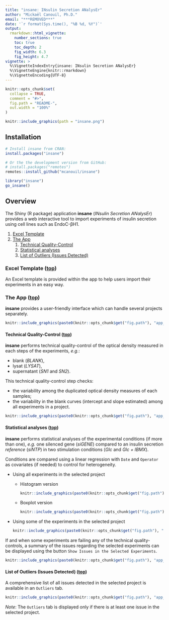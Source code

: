 ```yaml
---
title: "insane: INsulin Secretion ANalysEr"
author: "Mickaël Canouil, Ph.D."
email: "***REMOVED***"
date: '`r format(Sys.time(), "%B %d, %Y")`'
output: 
  rmarkdown::html_vignette:
    number_sections: true
    toc: true
    toc_depth: 2
    fig_width: 6.3
    fig_height: 4.7
vignette: >
  %\VignetteIndexEntry{insane: INsulin Secretion ANalysEr}
  %\VignetteEngine{knitr::rmarkdown}
  %\VignetteEncoding{UTF-8}
---
```


```r
knitr::opts_chunk$set(
  collapse = TRUE,
  comment = "#>",
  fig.path = "README-",
  out.width = "100%"
)
```

```r
knitr::include_graphics(path = "insane.png")
```

## Installation

```r
# Install insane from CRAN:
install.packages("insane")

# Or the the development version from GitHub:
# install.packages("remotes")
remotes::install_github("mcanouil/insane")
```

```r
library("insane")
go_insane()
```


## Overview

The Shiny (R package) application __insane__ (*INsulin Secretion ANalysEr*) provides a web interactive tool to import experiments of insulin secretion using cell lines such as EndoC-βH1.

1. [Excel Template](#excel-template-top)  
2. [The App](#the-app-top)  
    1. [Technical Quality-Control](#technical-quality-control-top)  
    2. [Statistical analyses](#statistical-analyses-top)  
    3. [List of Outliers (Issues Detected)](#list-of-outliers-issues-detected-top)

### Excel Template ([top](#overview))

An Excel template is provided within the app to help users import their experiments in an easy way.

### The App ([top](#overview))

__insane__ provides a user-friendly interface which can handle several projects separately.

```r
knitr::include_graphics(paste0(knitr::opts_chunk$get("fig.path"), "app_001.png"))
```

#### Technical Quality-Control ([top](#overview))

__insane__ performs technical quality-control of the optical density measured in each steps of the experiments, *e.g.*:

* blank (*BLANK*), 
* lysat (*LYSAT*), 
* supernatant (*SN1* and *SN2*).  

This technical quality-control step checks:

* the variability among the duplicated optical density measures of each samples;
* the variability in the blank curves (intercept and slope estimated) among all experiments in a project.

```r
knitr::include_graphics(paste0(knitr::opts_chunk$get("fig.path"), "app_002.png"))
```

#### Statistical analyses ([top](#overview))

__insane__ performs statistical analyses of the experimental conditions (if more than one), *e.g.* one silenced gene (*siGENE*) compared to an insulin secretion *reference* (*siNTP*) in two stimulation conditions (*Glc* and *Glc + IBMX*).

Conditions are compared using a linear regression with `Date` and `Operator` as covariates (if needed) to control for heterogeneity.

* Using all experiments in the selected project

    * Histogram version
    
        ```r
        knitr::include_graphics(paste0(knitr::opts_chunk$get("fig.path"), "app_003.png"))
        ```

    * Boxplot version
    
        ```r
        knitr::include_graphics(paste0(knitr::opts_chunk$get("fig.path"), "app_004.png"))
        ```

* Using some of the experiments in the selected project

    ```r
    knitr::include_graphics(paste0(knitr::opts_chunk$get("fig.path"), "app_005.png"))
    ```

If and when some experiments are failing any of the technical quality-controls, a summary of the issues regarding the selected experiments can be displayed using the button `Show Issues in the Selected Experiments`.

```r
knitr::include_graphics(paste0(knitr::opts_chunk$get("fig.path"), "app_006.png"))
```


#### List of Outliers (Issues Detected) ([top](#overview))

A comprehensive list of all issues detected in the selected project is available in an `Outliers` tab.

```r
knitr::include_graphics(paste0(knitr::opts_chunk$get("fig.path"), "app_007.png"))
```

*Note*: The `Outliers` tab is displayed only if there is at least one issue in the selected project.
